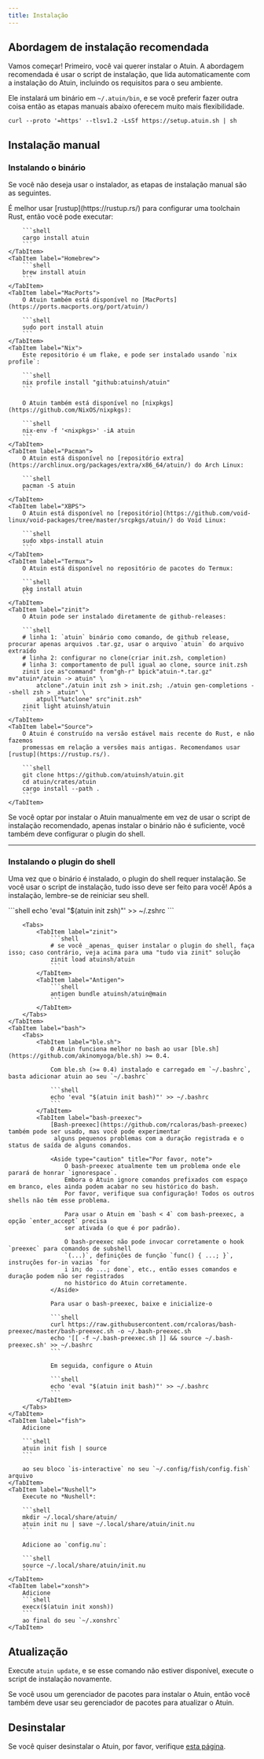 ```yaml
---
title: Instalação
---
```



## Abordagem de instalação recomendada

Vamos começar! Primeiro, você vai querer instalar o Atuin. A abordagem recomendada
é usar o script de instalação, que lida automaticamente com a
instalação do Atuin, incluindo os requisitos para o seu ambiente.


Ele instalará um binário em `~/.atuin/bin`, e se você preferir fazer outra coisa
então as etapas manuais abaixo oferecem muito mais flexibilidade.

```shell
curl --proto '=https' --tlsv1.2 -LsSf https://setup.atuin.sh | sh
```

<LinkCard
    title="Configurar sincronização"
    description="Passe para a próxima etapa, ou leia para instalar o Atuin manualmente."
    href="/guide/sync/"
/>

## Instalação manual

### Instalando o binário

Se você não deseja usar o instalador, as etapas de instalação manual são as seguintes.

<Tabs>
    <TabItem label="Cargo">
        É melhor usar [rustup](https://rustup.rs/) para configurar uma toolchain Rust,
        então você pode executar:

        ```shell
        cargo install atuin
        ```
    </TabItem>
    <TabItem label="Homebrew">
        ```shell
        brew install atuin
        ```
    </TabItem>
    <TabItem label="MacPorts">
        O Atuin também está disponível no [MacPorts](https://ports.macports.org/port/atuin/)

        ```shell
        sudo port install atuin
        ```
    </TabItem>
    <TabItem label="Nix">
        Este repositório é um flake, e pode ser instalado usando `nix profile`:

        ```shell
        nix profile install "github:atuinsh/atuin"
        ```

        O Atuin também está disponível no [nixpkgs](https://github.com/NixOS/nixpkgs):

        ```shell
        nix-env -f '<nixpkgs>' -iA atuin
        ```
    </TabItem>
    <TabItem label="Pacman">
        O Atuin está disponível no [repositório extra](https://archlinux.org/packages/extra/x86_64/atuin/) do Arch Linux:

        ```shell
        pacman -S atuin
        ```
    </TabItem>
    <TabItem label="XBPS">
        O Atuin está disponível no [repositório](https://github.com/void-linux/void-packages/tree/master/srcpkgs/atuin/) do Void Linux:

        ```shell
        sudo xbps-install atuin
        ```
    </TabItem>
    <TabItem label="Termux">
        O Atuin está disponível no repositório de pacotes do Termux:

        ```shell
        pkg install atuin
        ```
    </TabItem>
    <TabItem label="zinit">
        O Atuin pode ser instalado diretamente de github-releases:

        ```shell
        # linha 1: `atuin` binário como comando, de github release, procurar apenas arquivos .tar.gz, usar o arquivo `atuin` do arquivo extraído
        # linha 2: configurar no clone(criar init.zsh, completion)
        # linha 3: comportamento de pull igual ao clone, source init.zsh
        zinit ice as"command" from"gh-r" bpick"atuin-*.tar.gz" mv"atuin*/atuin -> atuin" \
            atclone"./atuin init zsh > init.zsh; ./atuin gen-completions --shell zsh > _atuin" \
            atpull"%atclone" src"init.zsh"
        zinit light atuinsh/atuin
        ```
    </TabItem>
    <TabItem label="Source">
        O Atuin é construído na versão estável mais recente do Rust, e não fazemos
        promessas em relação a versões mais antigas. Recomendamos usar [rustup](https://rustup.rs/).

        ```shell
        git clone https://github.com/atuinsh/atuin.git
        cd atuin/crates/atuin
        cargo install --path .
        ```
    </TabItem>
</Tabs>

<Aside type="caution" title="Por favor, esteja ciente">
    Se você optar por instalar o Atuin manualmente em vez de usar o script de instalação recomendado,
    apenas instalar o binário não é suficiente, você também deve configurar o plugin do shell.
</Aside>

---

### Instalando o plugin do shell

Uma vez que o binário é instalado, o plugin do shell requer instalação.
Se você usar o script de instalação, tudo isso deve ser feito para você!
Após a instalação, lembre-se de reiniciar seu shell.

<Tabs>
    <TabItem label="zsh">
        ```shell
        echo 'eval "$(atuin init zsh)"' >> ~/.zshrc
        ```

        <Tabs>
            <TabItem label="zinit">
                ```shell
                # se você _apenas_ quiser instalar o plugin do shell, faça isso; caso contrário, veja acima para uma "tudo via zinit" solução
                zinit load atuinsh/atuin
                ```
            </TabItem>
            <TabItem label="Antigen">
                ```shell
                antigen bundle atuinsh/atuin@main
                ```
            </TabItem>
        </Tabs>
    </TabItem>
    <TabItem label="bash">
        <Tabs>
            <TabItem label="ble.sh">
                O Atuin funciona melhor no bash ao usar [ble.sh](https://github.com/akinomyoga/ble.sh) >= 0.4.

                Com ble.sh (>= 0.4) instalado e carregado em `~/.bashrc`, basta adicionar atuin ao seu `~/.bashrc`

                ```shell
                echo 'eval "$(atuin init bash)"' >> ~/.bashrc
                ```
            </TabItem>
            <TabItem label="bash-preexec">
                [Bash-preexec](https://github.com/rcaloras/bash-preexec) também pode ser usado, mas você pode experimentar
                 alguns pequenos problemas com a duração registrada e o status de saída de alguns comandos.

                <Aside type="caution" title="Por favor, note">
                    O bash-preexec atualmente tem um problema onde ele parará de honrar `ignorespace`.
                    Embora o Atuin ignore comandos prefixados com espaço em branco, eles ainda podem acabar no seu histórico do bash.
                    Por favor, verifique sua configuração! Todos os outros shells não têm esse problema.

                    Para usar o Atuin em `bash < 4` com bash-preexec, a opção `enter_accept` precisa
                    ser ativada (o que é por padrão).

                    O bash-preexec não pode invocar corretamente o hook `preexec` para comandos de subshell
                    `(...)`, definições de função `func() { ...; }`, instruções for-in vazias `for
                    i in; do ...; done`, etc., então esses comandos e duração podem não ser registrados
                    no histórico do Atuin corretamente.
                </Aside>

                Para usar o bash-preexec, baixe e inicialize-o

                ```shell
                curl https://raw.githubusercontent.com/rcaloras/bash-preexec/master/bash-preexec.sh -o ~/.bash-preexec.sh
                echo '[[ -f ~/.bash-preexec.sh ]] && source ~/.bash-preexec.sh' >> ~/.bashrc
                ```

                Em seguida, configure o Atuin

                ```shell
                echo 'eval "$(atuin init bash)"' >> ~/.bashrc
                ```
            </TabItem>
        </Tabs>
    </TabItem>
    <TabItem label="fish">
        Adicione

        ```shell
        atuin init fish | source
        ```

        ao seu bloco `is-interactive` no seu `~/.config/fish/config.fish` arquivo
    </TabItem>
    <TabItem label="Nushell">
        Execute no *Nushell*:

        ```shell
        mkdir ~/.local/share/atuin/
        atuin init nu | save ~/.local/share/atuin/init.nu
        ```

        Adicione ao `config.nu`:

        ```shell
        source ~/.local/share/atuin/init.nu
        ```
    </TabItem>
    <TabItem label="xonsh">
        Adicione
        ```shell
        execx($(atuin init xonsh))
        ```
        ao final do seu `~/.xonshrc`
    </TabItem>
</Tabs>

## Atualização

Execute `atuin update`, e se esse comando não estiver disponível, execute o script de instalação novamente.

Se você usou um gerenciador de pacotes para instalar o Atuin, então você também deve usar seu gerenciador de pacotes para atualizar o Atuin.

## Desinstalar

Se você quiser desinstalar o Atuin, por favor, verifique [esta página](https://docs.atuin.sh/uninstall/).
